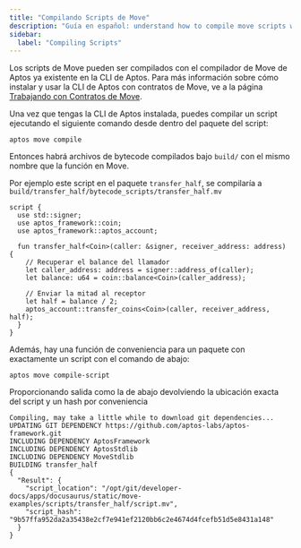 ```yaml
---
title: "Compilando Scripts de Move"
description: "Guía en español: understand how to compile move scripts with proper configuration and deployment preparation."
sidebar:
  label: "Compiling Scripts"
---
```


Los scripts de Move pueden ser compilados con el compilador de Move de Aptos ya existente en
la CLI de Aptos. Para más información sobre cómo instalar y usar la CLI de Aptos con contratos de Move, ve a la página [Trabajando con Contratos de Move](/build/cli/working-with-move-contracts).

Una vez que tengas la CLI de Aptos instalada, puedes compilar un script ejecutando el siguiente comando desde dentro del paquete del script:

```shellscript filename="Terminal"
aptos move compile
```

Entonces habrá archivos de bytecode compilados bajo `build/` con el mismo nombre que
la función en Move.

Por ejemplo este script en el paquete `transfer_half`, se compilaría
a `build/transfer_half/bytecode_scripts/transfer_half.mv`

```move
script {
  use std::signer;
  use aptos_framework::coin;
  use aptos_framework::aptos_account;

  fun transfer_half<Coin>(caller: &signer, receiver_address: address) {
    // Recuperar el balance del llamador
    let caller_address: address = signer::address_of(caller);
    let balance: u64 = coin::balance<Coin>(caller_address);

    // Enviar la mitad al receptor
    let half = balance / 2;
    aptos_account::transfer_coins<Coin>(caller, receiver_address, half);
  }
}
```

Además, hay una función de conveniencia para un paquete con exactamente un
script con el comando de abajo:

```shellscript filename="Terminal"
aptos move compile-script
```

Proporcionando salida como la de abajo devolviendo la ubicación exacta del script y un
hash por conveniencia

```shellscript filename="Terminal"
Compiling, may take a little while to download git dependencies...
UPDATING GIT DEPENDENCY https://github.com/aptos-labs/aptos-framework.git
INCLUDING DEPENDENCY AptosFramework
INCLUDING DEPENDENCY AptosStdlib
INCLUDING DEPENDENCY MoveStdlib
BUILDING transfer_half
{
  "Result": {
    "script_location": "/opt/git/developer-docs/apps/docusaurus/static/move-examples/scripts/transfer_half/script.mv",
    "script_hash": "9b57ffa952da2a35438e2cf7e941ef2120bb6c2e4674d4fcefb51d5e8431a148"
  }
}
```
